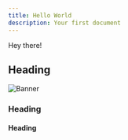 ```yaml
---
title: Hello World
description: Your first document
---
```



Hey there!

## Heading

<Cards>
  <Card title="Learn more about Next.js" href="https://nextjs.org/docs" />
  <Card
    title="Learn more about Next Docs"
    href="https://next-docs-zeta.vercel.app"
  />
</Cards>

<Image alt="Banner" src={Banner} />

### Heading

#### Heading
